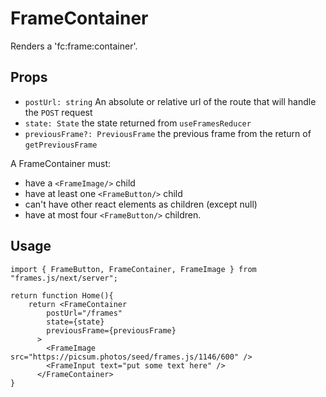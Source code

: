 # FrameContainer

Renders a 'fc:frame:container'.

## Props

- `postUrl: string` An absolute or relative url of the route that will handle the `POST` request
- `state: State` the state returned from `useFramesReducer`
- `previousFrame?: PreviousFrame` the previous frame from the return of `getPreviousFrame`

A FrameContainer must:
- have a `<FrameImage/>` child
- have at least one `<FrameButton/>` child
- can't have other react elements as children (except null)
- have at most four `<FrameButton/>` children.

## Usage


```tsx [./app/page.tsx]
import { FrameButton, FrameContainer, FrameImage } from "frames.js/next/server";

return function Home(){
    return <FrameContainer
        postUrl="/frames"
        state={state}
        previousFrame={previousFrame}
      >
        <FrameImage src="https://picsum.photos/seed/frames.js/1146/600" />
        <FrameInput text="put some text here" />
      </FrameContainer>
}
```